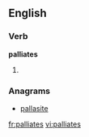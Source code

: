
==English==

===Verb===
'''palliates'''

# {{third-person singular of|[[palliate]]}}

===Anagrams===
* [[pallasite#English|pallasite]]

[[fr:palliates]]
[[vi:palliates]]